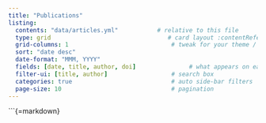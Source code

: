 ```yaml
---
title: "Publications"
listing:
  contents: "data/articles.yml"           # relative to this file
  type: grid                                 # card layout :contentReference[oaicite:2]{index=2}
  grid-columns: 1                             # tweak for your theme / screen
  sort: "date desc"
  date-format: "MMM, YYYY"
  fields: [date, title, author, doi]               # what appears on each card
  filter-ui: [title, author]                  # search box
  categories: true                            # auto side‑bar filters
  page-size: 10                               # pagination
---
```


```{=markdown}
